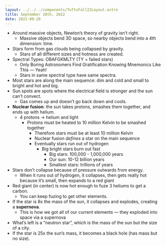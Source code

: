 ```yaml
---
layout: ../../../components/TuftsFall22Layout.astro
title: September 20th, 2022
date: 2022-09-20
---
```


- Around massive objects, Newton’s theory of gravity isn’t right. 
	- Massive objects bend 3D space, so nearby objects bend into a 4th dimension: time. 
- Stars form from gas clouds being collapsed by gravity. 
	- Stars of all different sizes and hotness are created. 
- Spectral Types: OBAFGKMLTY (TY = failed stars)
	- Only Boring Astronomers Find Gratification Knowing Mnemonics Like This — Yeah! 
	- Stars in same spectral type have same spectra. 
- Most stars are along the main sequence: dim and cold and small to bright and hot and big. 
- Sun spots are spots where the electrical field is stronger and the sun can’t convect. 
	- Gas comes up and doesn’t go back down and cools. 
- **Nuclear fusion**: the sun takes protons, smashes them together, and ends up with helium. 
	- 4 protons → helium and light
		- Protons must be heated to 10 million Kelvin to be smashed together
			- Therefore stars must be at least 10 million Kelvin
			- Nuclear fusion *defines* a star on the main sequence
			- Eventually stars run out of hydrogen
				- Big bright stars burn out fast
					- Big stars: 100,000 - 1,000,000 years
					- Our sun: 10-12 billion years
					- Smallest stars: trillions of years
- Stars don’t collapse because of pressure outwards from energy. 
	- When it runs out of hydrogen, it collapses, then gets really hot because it’s small, then expands to a red giant
- Red giant (in center) is now hot enough to fuze 3 heliums to get a carbon. 
	- You can keep fuzing to get other elements. 
- If the star is 8x the mass of the sun, it collapses and explodes, creating a **supernova**. 
	- This is how we got all of our current elements — they exploded into space via a supernova
- What’s left is a “neutron star”, which is the mass of the sun but the size of a city. 
- If the star is 25x the sun’s mass, it becomes a black hole (has mass but no size). 